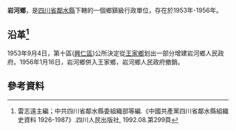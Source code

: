 '''岩河鄉'''，是[[四川省|四川省]][[鄰水縣|鄰水縣]]下轄的一個鄉鎮級行政單位，存在於1953年-1956年。

== 沿革<ref>雷志遠主編；中共四川省鄰水縣委組織部等編.《中國共產黨四川省鄰水縣組織史資料 1926-1987》.四川人民出版社, 1992.08.第299頁</ref>==
1953年9月4日，第十區([[興仁區|興仁區]])公所決定從[[王家鄉_(鄰水縣)|王家鄉]]划出一部分增建岩河鄉人民政府。1956年1月16日，岩河鄉併入王家鄉，岩河鄉人民政府撤銷。

== 參考資料 ==
{{reflist}}

{{行政區劃小作品}}
{{鄰水縣行政區劃（1953年9月4日至1955年3月5日）}}
{{鄰水縣行政區劃（1955年3月5日至1956年1月24日）}}
{{鄰水縣行政區劃}}
